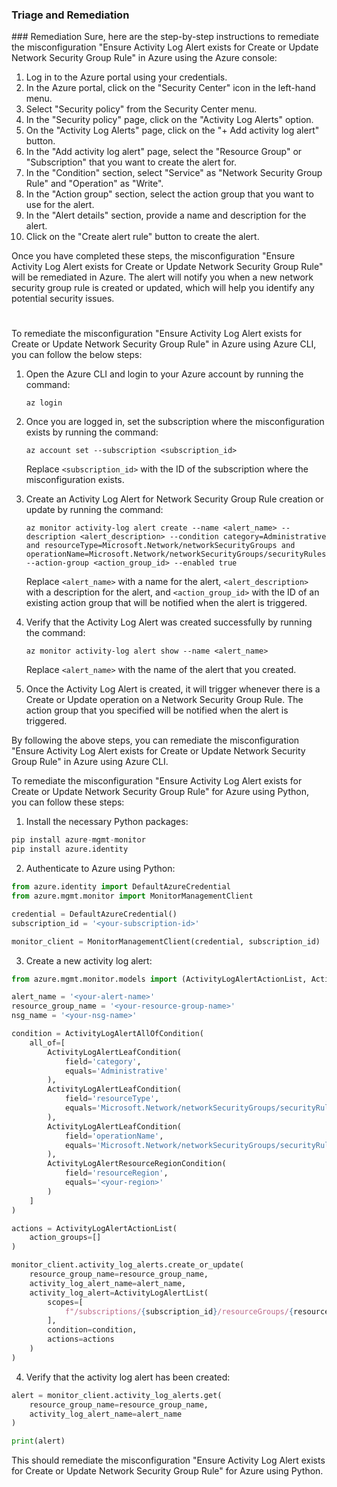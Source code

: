 
### Triage and Remediation
<Tabs>
<Tab title='Remediation'>
### Remediation

<AccordionGroup>
<Accordion title='Using Console' defaultOpen='true'>
Sure, here are the step-by-step instructions to remediate the misconfiguration "Ensure Activity Log Alert exists for Create or Update Network Security Group Rule" in Azure using the Azure console:

1. Log in to the Azure portal using your credentials.
2. In the Azure portal, click on the "Security Center" icon in the left-hand menu.
3. Select "Security policy" from the Security Center menu.
4. In the "Security policy" page, click on the "Activity Log Alerts" option.
5. On the "Activity Log Alerts" page, click on the "+ Add activity log alert" button.
6. In the "Add activity log alert" page, select the "Resource Group" or "Subscription" that you want to create the alert for.
7. In the "Condition" section, select "Service" as "Network Security Group Rule" and "Operation" as "Write".
8. In the "Action group" section, select the action group that you want to use for the alert.
9. In the "Alert details" section, provide a name and description for the alert.
10. Click on the "Create alert rule" button to create the alert.

Once you have completed these steps, the misconfiguration "Ensure Activity Log Alert exists for Create or Update Network Security Group Rule" will be remediated in Azure. The alert will notify you when a new network security group rule is created or updated, which will help you identify any potential security issues.

#
</Accordion>

<Accordion title='Using CLI'>
To remediate the misconfiguration "Ensure Activity Log Alert exists for Create or Update Network Security Group Rule" in Azure using Azure CLI, you can follow the below steps:

1. Open the Azure CLI and login to your Azure account by running the command:

   ```
   az login
   ```

2. Once you are logged in, set the subscription where the misconfiguration exists by running the command:

   ```
   az account set --subscription <subscription_id>
   ```

   Replace `<subscription_id>` with the ID of the subscription where the misconfiguration exists.

3. Create an Activity Log Alert for Network Security Group Rule creation or update by running the command:

   ```
   az monitor activity-log alert create --name <alert_name> --description <alert_description> --condition category=Administrative and resourceType=Microsoft.Network/networkSecurityGroups and operationName=Microsoft.Network/networkSecurityGroups/securityRules/write --action-group <action_group_id> --enabled true
   ```

   Replace `<alert_name>` with a name for the alert, `<alert_description>` with a description for the alert, and `<action_group_id>` with the ID of an existing action group that will be notified when the alert is triggered.

4. Verify that the Activity Log Alert was created successfully by running the command:

   ```
   az monitor activity-log alert show --name <alert_name>
   ```

   Replace `<alert_name>` with the name of the alert that you created.

5. Once the Activity Log Alert is created, it will trigger whenever there is a Create or Update operation on a Network Security Group Rule. The action group that you specified will be notified when the alert is triggered.

By following the above steps, you can remediate the misconfiguration "Ensure Activity Log Alert exists for Create or Update Network Security Group Rule" in Azure using Azure CLI.
</Accordion>

<Accordion title='Using Python'>
To remediate the misconfiguration "Ensure Activity Log Alert exists for Create or Update Network Security Group Rule" for Azure using Python, you can follow these steps:

1. Install the necessary Python packages: 

```python
pip install azure-mgmt-monitor
pip install azure.identity
```

2. Authenticate to Azure using Python:

```python
from azure.identity import DefaultAzureCredential
from azure.mgmt.monitor import MonitorManagementClient

credential = DefaultAzureCredential()
subscription_id = '<your-subscription-id>'

monitor_client = MonitorManagementClient(credential, subscription_id)
```

3. Create a new activity log alert:

```python
from azure.mgmt.monitor.models import (ActivityLogAlertActionList, ActivityLogAlertAllOfCondition, ActivityLogAlertLeafCondition, ActivityLogAlertList, ActivityLogAlertResourceRegionCondition)

alert_name = '<your-alert-name>'
resource_group_name = '<your-resource-group-name>'
nsg_name = '<your-nsg-name>'

condition = ActivityLogAlertAllOfCondition(
    all_of=[
        ActivityLogAlertLeafCondition(
            field='category',
            equals='Administrative'
        ),
        ActivityLogAlertLeafCondition(
            field='resourceType',
            equals='Microsoft.Network/networkSecurityGroups/securityRules'
        ),
        ActivityLogAlertLeafCondition(
            field='operationName',
            equals='Microsoft.Network/networkSecurityGroups/securityRules/write'
        ),
        ActivityLogAlertResourceRegionCondition(
            field='resourceRegion',
            equals='<your-region>'
        )
    ]
)

actions = ActivityLogAlertActionList(
    action_groups=[]
)

monitor_client.activity_log_alerts.create_or_update(
    resource_group_name=resource_group_name,
    activity_log_alert_name=alert_name,
    activity_log_alert=ActivityLogAlertList(
        scopes=[
            f"/subscriptions/{subscription_id}/resourceGroups/{resource_group_name}/providers/Microsoft.Network/networkSecurityGroups/{nsg_name}"
        ],
        condition=condition,
        actions=actions
    )
)
```

4. Verify that the activity log alert has been created:

```python
alert = monitor_client.activity_log_alerts.get(
    resource_group_name=resource_group_name,
    activity_log_alert_name=alert_name
)

print(alert)
```

This should remediate the misconfiguration "Ensure Activity Log Alert exists for Create or Update Network Security Group Rule" for Azure using Python.
</Accordion>

</AccordionGroup>
</Tab>
</Tabs>
